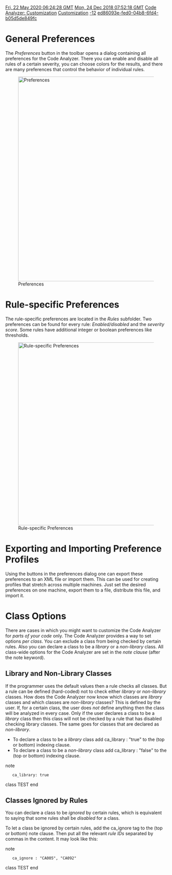 [[Property:modification_date|Fri, 22 May 2020 06:24:28 GMT]]
[[Property:publication_date|Mon, 24 Dec 2018 07:52:18 GMT]]
[[Property:title|Code Analyzer: Customization]]
[[Property:link_title|Customization]]
[[Property:weight|-12]]
[[Property:uuid|ed86093e-fed0-04b8-6fd4-b05d5de849fc]]
= General Preferences =

The ''Preferences'' button in the toolbar opens a dialog containing all preferences for the Code Analyzer. There you can enable and disable all rules of a certain severity, you can choose colors for the results, and there are many preferences that control the behavior of individual rules.

[[Image:CA Preference Dialog|center|640px|Preferences]]

= Rule-specific Preferences =

The rule-specific preferences are located in the ''Rules'' subfolder. Two preferences can be found for every rule: ''Enabled/disabled'' and the ''severity score''. Some rules have additional integer or boolean preferences like thresholds.

[[Image:CA Rule Preferences|center|572px|Rule-specific Preferences]]

= Exporting and Importing Preference Profiles =

Using the buttons in the preferences dialog one can export these preferences to an XML file or import them. This can be used for creating profiles that stretch across multiple machines. Just set the desired preferences on one machine, export them to a file, distribute this file, and import it.

{{note| The Code Analyzer preferences are separate from the general EiffelStudio preferences. Pressing ''Restore Defaults'', ''Import ...'', or ''Export ...'' ''only'' affects preferences for the Code Analyzer.''}}

= Class Options =

There are cases in which you might want to customize the Code Analyzer for ''parts of your code'' only. The Code Analyzer provides a way to set options ''per class''. You can exclude a class from being checked by certain rules. Also you can declare a class to be a ''library'' or a ''non-library'' class. All class-wide options for the Code Analyzer are set in the ''note clause'' (after the <e>note</e> keyword).

== Library and Non-Library Classes ==

If the programmer uses the default values then a rule checks all classes. But a rule can be defined (hard-coded) not to check either ''library'' or ''non-library'' classes. How does the Code Analyzer now know which classes are ''library'' classes and which classes are ''non-library'' classes? This is defined by the user. If, for a certain class, the user does ''not'' define anything then the class will be analyzed in every case. Only if the user declares a class to be a ''library'' class then this class will not be checked by a rule that has disabled checking library classes. The same goes for classes that are declared as ''non-library''.

* To declare a class to be a ''library'' class add <e>ca_library : "true"</e> to the (top or bottom) indexing clause.
* To declare a class to be a ''non-library'' class add <e>ca_library : "false"</e> to the (top or bottom) indexing clause.

<e>note
	ca_library: true
class TEST
end
</e>

== Classes Ignored by Rules ==

You can declare a class to be ''ignored'' by certain rules, which is equivalent to saying that some rules shall be ''disabled'' for a class.

To let a class be ignored by certain rules, add the <e>ca_ignore</e> tag to the (top or bottom) note clause. Then put all the relevant ''rule IDs'' separated by commas in the content. It may look like this:

<e>note
	ca_ignore : "CA005", "CA092"
class TEST
end</e>



